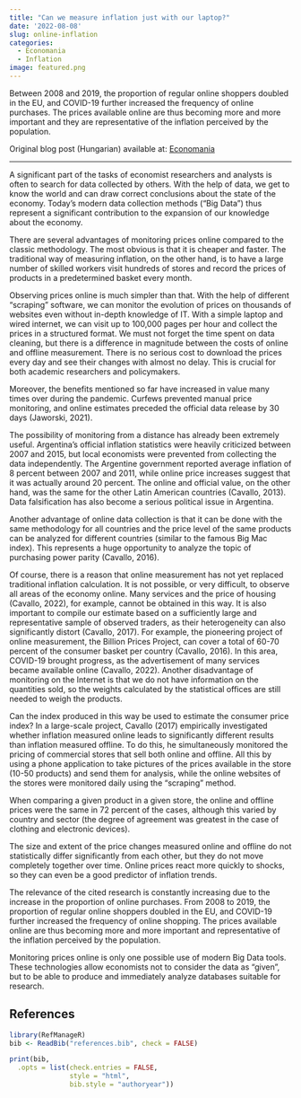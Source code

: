 ```yaml
---
title: "Can we measure inflation just with our laptop?"
date: '2022-08-08'
slug: online-inflation
categories: 
  - Economania
  - Inflation
image: featured.png
---
```


Between 2008 and 2019, the proportion of regular online shoppers doubled in the EU, and COVID-19 further increased the frequency of online purchases. The prices available online are thus becoming more and more important and they are representative of the inflation perceived by the population.

Original blog post (Hungarian) available at: [Economania](https://economaniablog.hu/2022/08/02/szamolhatunk-e-inflaciot-a-laptopunkon/)

---

A significant part of the tasks of economist researchers and analysts is often to search for data collected by others. With the help of data, we get to know the world and can draw correct conclusions about the state of the economy. Today's modern data collection methods ("Big Data") thus represent a significant contribution to the expansion of our knowledge about the economy.

There are several advantages of monitoring prices online compared to the classic methodology. The most obvious is that it is cheaper and faster. The traditional way of measuring inflation, on the other hand, is to have a large number of skilled workers visit hundreds of stores and record the prices of products in a predetermined basket every month.

Observing prices online is much simpler than that. With the help of different "scraping" software, we can monitor the evolution of prices on thousands of websites even without in-depth knowledge of IT. With a simple laptop and wired internet, we can visit up to 100,000 pages per hour and collect the prices in a structured format. We must not forget the time spent on data cleaning, but there is a difference in magnitude between the costs of online and offline measurement. There is no serious cost to download the prices every day and see their changes with almost no delay. This is crucial for both academic researchers and policymakers.

Moreover, the benefits mentioned so far have increased in value many times over during the pandemic. Curfews prevented manual price monitoring, and online estimates preceded the official data release by 30 days (Jaworski, 2021).

The possibility of monitoring from a distance has already been extremely useful. Argentina's official inflation statistics were heavily criticized between 2007 and 2015, but local economists were prevented from collecting the data independently. The Argentine government reported average inflation of 8 percent between 2007 and 2011, while online price increases suggest that it was actually around 20 percent. The online and official value, on the other hand, was the same for the other Latin American countries (Cavallo, 2013). Data falsification has also become a serious political issue in Argentina.

Another advantage of online data collection is that it can be done with the same methodology for all countries and the price level of the same products can be analyzed for different countries (similar to the famous Big Mac index). This represents a huge opportunity to analyze the topic of purchasing power parity (Cavallo, 2016).

Of course, there is a reason that online measurement has not yet replaced traditional inflation calculation. It is not possible, or very difficult, to observe all areas of the economy online. Many services and the price of housing (Cavallo, 2022), for example, cannot be obtained in this way. It is also important to compile our estimate based on a sufficiently large and representative sample of observed traders, as their heterogeneity can also significantly distort (Cavallo, 2017). For example, the pioneering project of online measurement, the Billion Prices Project, can cover a total of 60-70 percent of the consumer basket per country (Cavallo, 2016). In this area, COVID-19 brought progress, as the advertisement of many services became available online (Cavallo, 2022). Another disadvantage of monitoring on the Internet is that we do not have information on the quantities sold, so the weights calculated by the statistical offices are still needed to weigh the products.

Can the index produced in this way be used to estimate the consumer price index? In a large-scale project, Cavallo (2017) empirically investigated whether inflation measured online leads to significantly different results than inflation measured offline. To do this, he simultaneously monitored the pricing of commercial stores that sell both online and offline. All this by using a phone application to take pictures of the prices available in the store (10-50 products) and send them for analysis, while the online websites of the stores were monitored daily using the "scraping" method.

When comparing a given product in a given store, the online and offline prices were the same in 72 percent of the cases, although this varied by country and sector (the degree of agreement was greatest in the case of clothing and electronic devices).

The size and extent of the price changes measured online and offline do not statistically differ significantly from each other, but they do not move completely together over time. Online prices react more quickly to shocks, so they can even be a good predictor of inflation trends.

The relevance of the cited research is constantly increasing due to the increase in the proportion of online purchases. From 2008 to 2019, the proportion of regular online shoppers doubled in the EU, and COVID-19 further increased the frequency of online shopping. The prices available online are thus becoming more and more important and representative of the inflation perceived by the population.

Monitoring prices online is only one possible use of modern Big Data tools. These technologies allow economists not to consider the data as "given", but to be able to produce and immediately analyze databases suitable for research.

## References

```r
library(RefManageR)
bib <- ReadBib("references.bib", check = FALSE)

print(bib, 
  .opts = list(check.entries = FALSE, 
               style = "html", 
               bib.style = "authoryear"))
```

